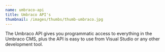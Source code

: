 ```yaml
---
name: umbraco-api
title: Umbraco API's
thumbnail: /images/thumbs/thumb-umbraco.jpg
---
```


The Umbraco API gives you programmatic access to everything in the Umbraco CMS, plus the API is easy to use from Visual Studio or any other development tool.
